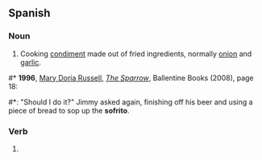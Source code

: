==Spanish==

===Noun===
{{es-noun-m}}

# Cooking [[condiment]] made out of fried ingredients, normally [[onion]] and [[garlic]].

#* '''1996''', [[w:Mary Doria Russell|Mary Doria Russell]], ''[[w:The Sparrow (novel)|The Sparrow]]'', Ballentine Books (2008), page 18:
#*: "Should I do it?" Jimmy asked again, finishing off his beer and using a piece of bread to sop up the '''sofrito'''.

===Verb===
{{es-pp|sofrit|sofreír}}

# {{es-verb form of|mood=participle|tense=past|ending=ar|verb=[[sofreír]]}}